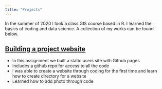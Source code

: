 ```yaml
---
title: "Projects"
---
```


In the summer of 2020 I took a class GIS course based in R. I learned the basics of coding and data science. A collection of my works can be found below.

## [Building a project website]()

- In this assignment we built a static users site with Github pages
- Includes a github repo for access to all the code
- I was able to create a website through coding for the first time and learn how to create directory for a website
- Learned how to add photo through code